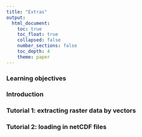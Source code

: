 ```yaml
---
title: "Extras"
output: 
  html_document:
    toc: true
    toc_float: true
    collapsed: false
    number_sections: false
    toc_depth: 4
    theme: paper
---
```


### Learning objectives

### Introduction

### Tutorial 1: extracting raster data by vectors

### Tutorial 2: loading in netCDF files